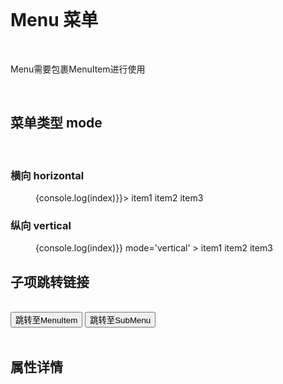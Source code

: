 
<Meta title='REACTION|Menu 菜单/Menu' component={Menu} />

<br/>

# Menu 菜单
<br/>

Menu需要包裹MenuItem进行使用


<br/>

## 菜单类型 mode
<br/>

###  横向 horizontal

<Preview>
  <Story name='default' >
      <Menu  onSelect={(index)=>{console.log(index)}}>
            <MenuItem >item1</MenuItem>
            <MenuItem >item2</MenuItem>
            <MenuItem >item3</MenuItem>
      </Menu>
      
  </Story>
</Preview>


### 纵向 vertical

<Preview>
  <Story name='default2' >
      <Menu  onSelect={(index)=>{console.log(index)}} mode='vertical' >
            <MenuItem >item1</MenuItem>
            <MenuItem >item2</MenuItem>
            <MenuItem >item3</MenuItem>
      </Menu>
      
  </Story>
</Preview>


## 子项跳转链接

<br/>

<Story name='link'>
  <div>
<Button 
callback={linkTo('REACTION|Menu 菜单/MenuItem', 'default')} style={{marginRight:'20px'}} >跳转至MenuItem</Button>
<Button callback={linkTo('REACTION|Menu 菜单/SubMenu', 'default')}>跳转至SubMenu</Button>
  </div>
</Story>

<br/>

## 属性详情

<Props of={Menu} />